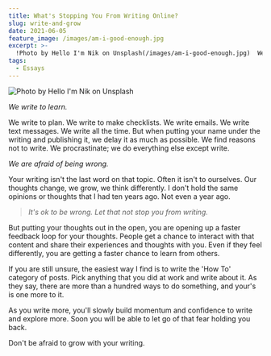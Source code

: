 ```yaml
---
title: What's Stopping You From Writing Online?
slug: write-and-grow
date: 2021-06-05
feature_image: /images/am-i-good-enough.jpg
excerpt: >-
  !Photo by Hello I'm Nik on Unsplash(/images/am-i-good-enough.jpg)  We write to learn.  We write to plan. We write to make checklists. We write emails. We write text messages. We...
tags:
  - Essays
---
```

![Photo by Hello I'm Nik on Unsplash](/images/am-i-good-enough.jpg)

_We write to learn._

We write to plan. We write to make checklists. We write emails. We write text messages. We write all the time. But when putting your name under the writing and publishing it, we delay it as much as possible. We find reasons not to write. We procrastinate; we do everything else except write.

_We are afraid of being wrong._

Your writing isn't the last word on that topic. Often it isn't to ourselves. Our thoughts change, we grow, we think differently. I don't hold the same opinions or thoughts that I had ten years ago. Not even a year ago.

> _It's ok to be wrong. Let that not stop you from writing._

But putting your thoughts out in the open, you are opening up a faster feedback loop for your thoughts. People get a chance to interact with that content and share their experiences and thoughts with you. Even if they feel differently, you are getting a faster chance to learn from others.

If you are still unsure, the easiest way I find is to write the 'How To' category of posts. Pick anything that you did at work and write about it. As they say, there are more than a hundred ways to do something, and your's is one more to it.

As you write more, you'll slowly build momentum and confidence to write and explore more. Soon you will be able to let go of that fear holding you back.

Don't be afraid to grow with your writing.
